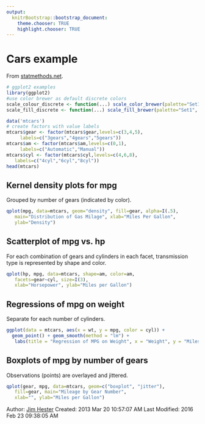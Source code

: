 ```yaml
---
output:
  knitrBootstrap::bootstrap_document:
    theme.chooser: TRUE
    highlight.chooser: TRUE
---
```


<!--
%\VignetteEngine{knitr::rmarkdown}
%\VignetteIndexEntry{Cars example}
-->

# Cars example #
From [statmethods.net](http://www.statmethods.net/advgraphs/ggplot2.html).

```r
# ggplot2 examples
library(ggplot2)
#use color brewer as default discrete colors
scale_colour_discrete <- function(...) scale_color_brewer(palette="Set1", ...)
scale_fill_discrete <- function(...) scale_fill_brewer(palette="Set1", ...)

data('mtcars')
# create factors with value labels
mtcars$gear <- factor(mtcars$gear,levels=c(3,4,5),
     labels=c("3gears","4gears","5gears"))
mtcars$am <- factor(mtcars$am,levels=c(0,1),
     labels=c("Automatic","Manual"))
mtcars$cyl <- factor(mtcars$cyl,levels=c(4,6,8),
   labels=c("4cyl","6cyl","8cyl"))
head(mtcars)
```
##  Kernel density plots for mpg ##
Grouped by number of gears (indicated by color).
```r
qplot(mpg, data=mtcars, geom="density", fill=gear, alpha=I(.5),
   main="Distribution of Gas Milage", xlab="Miles Per Gallon",
   ylab="Density")
```
## Scatterplot of mpg vs. hp ##
For each combination of gears and cylinders in each facet, transmission type is represented by shape and color.
```r
qplot(hp, mpg, data=mtcars, shape=am, color=am,
   facets=gear~cyl, size=I(3),
   xlab="Horsepower", ylab="Miles per Gallon")
```

## Regressions of mpg on weight ##
Separate for each number of cylinders.
```r
ggplot(data = mtcars, aes(x = wt, y = mpg, color = cyl)) +
  geom_point() + geom_smooth(method = "lm") +
   labs(title = "Regression of MPG on Weight", x = "Weight", y = "Miles per Gallon")
```

## Boxplots of mpg by number of gears ##
Observations (points) are overlayed and jittered.
```r
qplot(gear, mpg, data=mtcars, geom=c("boxplot", "jitter"),
   fill=gear, main="Mileage by Gear Number",
   xlab="", ylab="Miles per Gallon")
```

Author: [Jim Hester](http://jimhester.com)
Created: 2013 Mar 20 10:57:07 AM
Last Modified: 2016 Feb 23 09:38:05 AM
